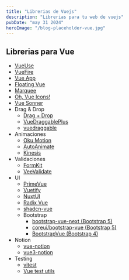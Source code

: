 ```yaml
---
title: "Librerias de Vuejs"
description: "Librerias para tu web de vuejs"
pubDate: "may 31 2024"
heroImage: "/blog-placeholder-vue.jpg"
---
```


## Librerias para Vue

-   [VueUse](https://vueuse.org/)
-   [VueFire](https://vuefire.vuejs.org/)
-   [Vue App](https://leecason.github.io/vue-rough-notation/)
-   [Floating Vue](https://floating-vue.starpad.dev/)
-   [Marquee](https://vue3-marquee-component.vercel.app/)
-   [Oh, Vue Icons!](https://oh-vue-icons.js.org/)
-   [Vue Sonner](https://vue-sonner.vercel.app/)
-   Drag & Drop
    -   [Drag + Drop](https://drag-and-drop.formkit.com/)
    -   [VueDraggablePlus](https://alfred-skyblue.github.io/vue-draggable-plus/en/)
    -   [vuedraggable](https://sortablejs.github.io/vue.draggable.next/#/simple)
-   Animaciones
    -   [Oku Motion](https://motion.oku-ui.com/)
    -   [AutoAnimate](https://auto-animate.formkit.com/#usage-vue)
    -   [Kinesis](https://www.aminerman.com/kinesis/#/)
-   Validaciones
    -   [FormKit](https://formkit.com/)
    -   [VeeValidate](https://vee-validate.logaretm.com/v4/)
-   UI
    -   [PrimeVue](https://primevue.org/)
    -   [Vuetify](https://vuetifyjs.com/en/)
    -   [NuxtUI](https://ui.nuxt.com/)
    -   [Radix Vue](https://www.radix-vue.com/)
    -   [shadcn-vue](https://www.shadcn-vue.com/)
    -   Bootstrap
        -   [bootstrap-vue-next (Bootstrap 5)](https://bootstrap-vue-next.github.io/bootstrap-vue-next/)
        -   [coreui/bootstrap-vue (Bootstrap 5)](https://coreui.io/bootstrap-vue/getting-started/introduction.html)
        -   [BootstrapVue (Bootstrap 4)](https://bootstrap-vue.org/)
-   Notion
    -   [vue-notion](https://vue-notion.vercel.app/)
    -   [vue3-notion](https://vue3-notion.vercel.app/)
-   Testing
    -   [vitest](https://vitest.dev/)
    -   [Vue test utils](https://test-utils.vuejs.org/)

